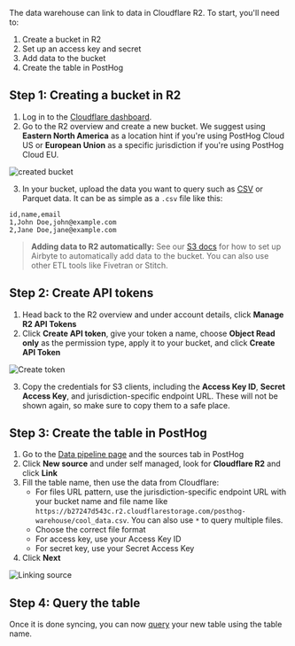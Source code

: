The data warehouse can link to data in Cloudflare R2. To start, you'll need to:

1. Create a bucket in R2
2. Set up an access key and secret
3. Add data to the bucket
4. Create the table in PostHog

## Step 1: Creating a bucket in R2

1. Log in to the [Cloudflare dashboard](https://dash.cloudflare.com/).
2. Go to the R2 overview and create a new bucket. We suggest using **Eastern North America** as a location hint if you're using PostHog Cloud US or **European Union** as a specific jurisdiction if you're using PostHog Cloud EU.

![created bucket](https://res.cloudinary.com/dmukukwp6/image/upload/Clean_Shot_2024_07_16_at_10_06_02_2x_152e3c2309.png)

3. In your bucket, upload the data you want to query such as [CSV](/tutorials/csv-query) or Parquet data. It can be as simple as a `.csv` file like this:

```csv
id,name,email
1,John Doe,john@example.com
2,Jane Doe,jane@example.com
```

> **Adding data to R2 automatically:** See our [S3 docs](/docs/data-warehouse/setup/s3#step-3-add-data-to-the-bucket) for how to set up Airbyte to automatically add data to the bucket. You can also use other ETL tools like Fivetran or Stitch.

## Step 2: Create API tokens

1. Head back to the R2 overview and under account details, click **Manage R2 API Tokens**
2. Click **Create API token**, give your token a name, choose **Object Read only** as the permission type, apply it to your bucket, and click **Create API Token**

![Create token](https://res.cloudinary.com/dmukukwp6/image/upload/Clean_Shot_2024_07_16_at_10_20_43_2x_97c29591fb.png)

3. Copy the credentials for S3 clients, including the **Access Key ID**, **Secret Access Key**, and jurisdiction-specific endpoint URL. These will not be shown again, so make sure to copy them to a safe place.

## Step 3: Create the table in PostHog

1. Go to the [Data pipeline page](https://us.posthog.com/pipeline/sources) and the sources tab in PostHog
2. Click **New source** and under self managed, look for **Cloudflare R2** and click **Link**
3. Fill the table name, then use the data from Cloudflare: 
    - For files URL pattern, use the jurisdiction-specific endpoint URL with your bucket name and file name like `https://b27247d543c.r2.cloudflarestorage.com/posthog-warehouse/cool_data.csv`. You can also use `*` to query multiple files.
    - Choose the correct file format
    - For access key, use your Access Key ID
    - For secret key, use your Secret Access Key
4. Click **Next**

![Linking source](https://res.cloudinary.com/dmukukwp6/image/upload/Clean_Shot_2024_07_16_at_10_53_02_2x_0dc05b1af5.png)

## Step 4: Query the table

Once it is done syncing, you can now [query](/docs/data-warehouse/query) your new table using the table name.